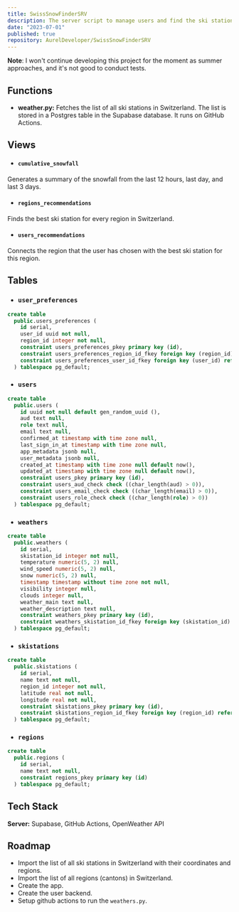 ```yaml
---
title: SwissSnowFinderSRV
description: The server script to manage users and find the ski station in Switzerland with the best snow.
date: "2023-07-01"
published: true
repository: AurelDeveloper/SwissSnowFinderSRV
---
```


**Note**: I won't continue developing this project for the moment as summer approaches, and it's not good to conduct tests.

## Functions

- **weather.py:** Fetches the list of all ski stations in Switzerland. The list is stored in a Postgres table in the Supabase database. It runs on GitHub Actions.

## Views

- #### `cumulative_snowfall`
Generates a summary of the snowfall from the last 12 hours, last day, and last 3 days.

- #### `regions_recommendations`
Finds the best ski station for every region in Switzerland.

- #### `users_recommendations`
Connects the region that the user has chosen with the best ski station for this region.

## Tables

- ### `user_preferences`
``` sql
create table
  public.users_preferences (
    id serial,
    user_id uuid not null,
    region_id integer not null,
    constraint users_preferences_pkey primary key (id),
    constraint users_preferences_region_id_fkey foreign key (region_id) references regions (id),
    constraint users_preferences_user_id_fkey foreign key (user_id) references users (id)
  ) tablespace pg_default;
```

- ### `users`
``` sql
create table
  public.users (
    id uuid not null default gen_random_uuid (),
    aud text null,
    role text null,
    email text null,
    confirmed_at timestamp with time zone null,
    last_sign_in_at timestamp with time zone null,
    app_metadata jsonb null,
    user_metadata jsonb null,
    created_at timestamp with time zone null default now(),
    updated_at timestamp with time zone null default now(),
    constraint users_pkey primary key (id),
    constraint users_aud_check check ((char_length(aud) > 0)),
    constraint users_email_check check ((char_length(email) > 0)),
    constraint users_role_check check ((char_length(role) > 0))
  ) tablespace pg_default;
```

- ### `weathers`
``` sql
create table
  public.weathers (
    id serial,
    skistation_id integer not null,
    temperature numeric(5, 2) null,
    wind_speed numeric(5, 2) null,
    snow numeric(5, 2) null,
    timestamp timestamp without time zone not null,
    visibility integer null,
    clouds integer null,
    weather_main text null,
    weather_description text null,
    constraint weathers_pkey primary key (id),
    constraint weathers_skistation_id_fkey foreign key (skistation_id) references skistations (id)
  ) tablespace pg_default;
```

- ### `skistations`
``` sql
create table
  public.skistations (
    id serial,
    name text not null,
    region_id integer not null,
    latitude real not null,
    longitude real not null,
    constraint skistations_pkey primary key (id),
    constraint skistations_region_id_fkey foreign key (region_id) references regions (id)
  ) tablespace pg_default;
```

- ### `regions`
``` sql
create table
  public.regions (
    id serial,
    name text not null,
    constraint regions_pkey primary key (id)
  ) tablespace pg_default;
```
  

## Tech Stack

**Server:** Supabase, GitHub Actions, OpenWeather API

## Roadmap

- Import the list of all ski stations in Switzerland with their coordinates and regions.
- Import the list of all regions (cantons) in Switzerland.
- Create the app.
- Create the user backend.
- Setup github actions to run the `weathers.py`.
